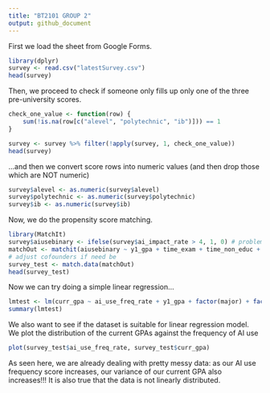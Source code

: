 ```yaml
---
title: "BT2101 GROUP 2"
output: github_document
---
```


First we load the sheet from Google Forms.
```r
library(dplyr)
survey <- read.csv("latestSurvey.csv")
head(survey)
```

Then, we proceed to check if someone only fills up only one of the three pre-university scores.
```r
check_one_value <- function(row) {
    sum(!is.na(row[c("alevel", "polytechnic", "ib")])) == 1
}

survey <- survey %>% filter(!apply(survey, 1, check_one_value))
head(survey)
```

...and then we convert score rows into numeric values (and then drop those which are NOT numeric)

```r
survey$alevel <- as.numeric(survey$alevel)
survey$polytechnic <- as.numeric(survey$polytechnic)
survey$ib <- as.numeric(survey$ib)
```

Now, we do the propensity score matching.
```r
library(MatchIt)
survey$aiusebinary <- ifelse(survey$ai_impact_rate > 4, 1, 0) # problem is, we need to adjust tolerance since so many people rampantly use AI
matchOut <- matchit(aiusebinary ~ y1_gpa + time_exam + time_non_educ + ethic_rate + procastinate_rate + effaciacy_rate + ability_rate + ainoneduc_rate + ai_use_nounderstand + anxiety_rate + age + ai_strict_rate + tech_comfort_rate + tech_prof_rate + aisub_time, data = survey, method = "nearest")
# adjust cofounders if need be
survey_test <- match.data(matchOut)
head(survey_test)
```

Now we can try doing a simple linear regression...

```r
lmtest <- lm(curr_gpa ~ ai_use_freq_rate + y1_gpa + factor(major) + factor(time_exam) + factor(learn_style), data = survey_test)
summary(lmtest)
```

We also want to see if the dataset is suitable for linear regression model. We plot the distribution of the current GPAs against the frequency of AI use

```r
plot(survey_test$ai_use_freq_rate, survey_test$curr_gpa)
```

As seen here, we are already dealing with pretty messy data: as our AI use frequency score increases, our variance of our current GPA also increases!!!
It is also true that the data is not linearly distributed.